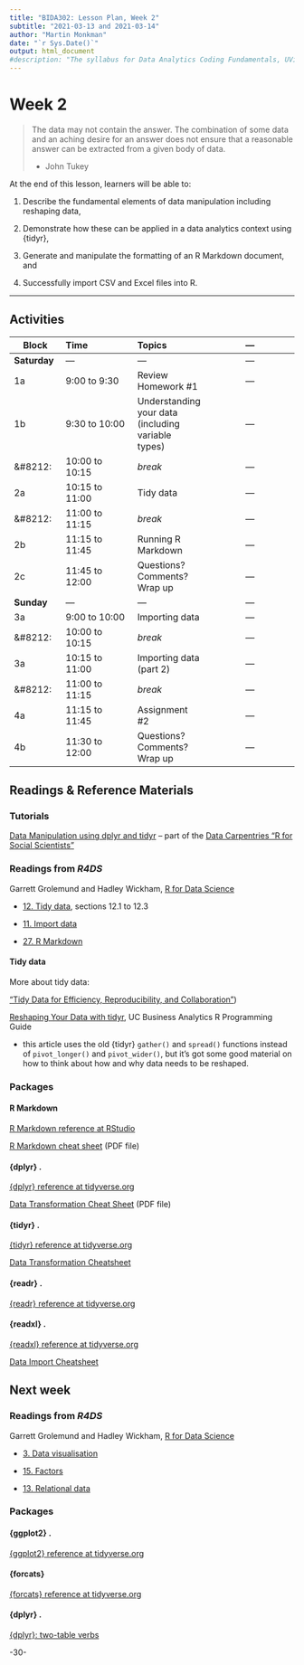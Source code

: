 ```yaml
---
title: "BIDA302: Lesson Plan, Week 2"
subtitle: "2021-03-13 and 2021-03-14"
author: "Martin Monkman"
date: "`r Sys.Date()`"
output: html_document
#description: "The syllabus for Data Analytics Coding Fundamentals, UVic BIDA302"
---
```


# Week 2 


>The data may not contain the answer. The combination of some data and an aching desire for an answer does not ensure that a reasonable answer can be extracted from a given body of data.
>
>- John Tukey



At the end of this lesson, learners will be able to:

1. Describe the fundamental elements of data manipulation including reshaping data, 

2. Demonstrate how these can be applied in a data analytics context using {tidyr},

3. Generate and manipulate the formatting of an R Markdown document, and

4. Successfully import CSV and Excel files into R.


***

## Activities

| Block      | Time           | Topics  | &#8212; |
|---         |:---            |:---     |:---:  |
|**Saturday**     | &#8212;  | &#8212; | &#8212; |
|1a          | 9:00 to 9:30   | Review Homework #1  | &#8212; |
|1b          | 9:30 to 10:00  | Understanding your data (including variable types)  | &#8212; |
|&#8212:     | 10:00 to 10:15 | _break_ | &#8212; |
|2a          | 10:15 to 11:00 | Tidy data   | &#8212; |
|&#8212:     | 11:00 to 11:15 | _break_ | &#8212; |
|2b          | 11:15 to 11:45 | Running R Markdown | &#8212; |
|2c          | 11:45 to 12:00 | Questions? Comments? <br> Wrap up | &#8212; |
|**Sunday**     | &#8212;  | &#8212; | &#8212; |
|3a          | 9:00 to 10:00   | Importing data  | &#8212; |
|&#8212:     | 10:00 to 10:15 | _break_ | &#8212; |
|3a          | 10:15 to 11:00   | Importing data (part 2)  | &#8212; |
|&#8212:     | 11:00 to 11:15 | _break_ | &#8212; |
|4a          | 11:15 to 11:45 | Assignment #2   | &#8212; |
|4b          | 11:30 to 12:00   | Questions? Comments? <br> Wrap up | &#8212; |




## Readings & Reference Materials


### Tutorials

[Data Manipulation using dplyr and tidyr](https://monkmanmh.shinyapps.io/R4SS_data_manipulation/) -- part of the [Data Carpentries "R for Social Scientists"](https://datacarpentry.org/r-socialsci/)



### Readings from _R4DS_

Garrett Grolemund and Hadley Wickham, [R for Data Science](https://r4ds.had.co.nz/)

* [12. Tidy data](https://r4ds.had.co.nz/tidy-data.html), sections 12.1 to 12.3

* [11. Import data](https://r4ds.had.co.nz/data-import.html)

* [27. R Markdown](https://r4ds.had.co.nz/r-markdown.html)



#### Tidy data

More about tidy data:

["Tidy Data for Efficiency, Reproducibility, and Collaboration"](https://www.openscapes.org/blog/2020/10/12/tidy-data/))



[Reshaping Your Data with tidyr](https://uc-r.github.io/tidyr), UC Business Analytics R Programming Guide

* this article uses the old {tidyr} `gather()` and `spread()` functions instead of `pivot_longer()` and `pivot_wider()`, but it's got some good material on how to think about how and why data needs to be reshaped.



### Packages

#### R Markdown

[R Markdown reference at RStudio](https://rmarkdown.rstudio.com/docs/)

[R Markdown cheat sheet](https://github.com/rstudio/cheatsheets/raw/master/rmarkdown-2.0.pdf) (PDF file)


#### {dplyr} .

[{dplyr} reference at tidyverse.org](https://dplyr.tidyverse.org/)

[Data Transformation Cheat Sheet](https://github.com/rstudio/cheatsheets/raw/master/data-transformation.pdf) (PDF file)


#### {tidyr} .

[{tidyr} reference at tidyverse.org](https://tidyr.tidyverse.org/)

[Data Transformation Cheatsheet](https://github.com/rstudio/cheatsheets/raw/master/data-transformation.pdf)



#### {readr} .

[{readr} reference at tidyverse.org](https://readr.tidyverse.org/)

#### {readxl} .

[{readxl} reference at tidyverse.org](https://readxl.tidyverse.org/)

[Data Import Cheatsheet](https://github.com/rstudio/cheatsheets/raw/master/data-import.pdf)



## Next week

### Readings from _R4DS_

Garrett Grolemund and Hadley Wickham, [R for Data Science](https://r4ds.had.co.nz/)

* [3. Data visualisation](https://r4ds.had.co.nz/data-visualisation.html)

* [15. Factors](https://r4ds.had.co.nz/factors.html)

* [13. Relational data](https://r4ds.had.co.nz/relational-data.html)


### Packages

#### {ggplot2} .

[{ggplot2} reference at tidyverse.org](https://ggplot2.tidyverse.org/)

#### {forcats}

[{forcats} reference at tidyverse.org](https://forcats.tidyverse.org/)

#### {dplyr} .

[{dplyr}: two-table verbs](https://dplyr.tidyverse.org/articles/two-table.html)




-30-